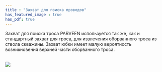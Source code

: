 ```yaml
---
title : "Захват для поиска проводов"
has_featured_image : true
has_pdf: true
---
```


Захват для поиска троса PARVEEN используется так же, как и стандартный захват для троса, для извлечения оборванного троса из ствола скважины. Захват юбки имеет малую вероятность возникновения верхней части оборванного троса.

<br />
<Image src={image} />